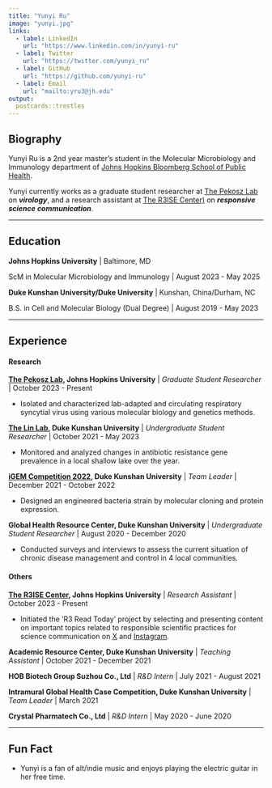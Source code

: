 ```yaml
---
title: "Yunyi Ru"
image: "yunyi.jpg"
links:
  - label: LinkedIn
    url: "https://www.linkedin.com/in/yunyi-ru"
  - label: Twitter
    url: "https://twitter.com/yunyi_ru"
  - label: GitHub
    url: "https://github.com/yunyi-ru"
  - label: Email
    url: "mailto:yru3@jh.edu"
output:
  postcards::trestles
---
```


## Biography

Yunyi Ru is a 2nd year master's student in the Molecular Microbiology and Immunology department of [Johns Hopkins Bloomberg School of Public Health](https://publichealth.jhu.edu/). 

Yunyi currently works as a graduate student researcher at [The Pekosz Lab](https://pekoszlab.com/) on ***virology***, and a research assistant at [The R3ISE Center)](https://publichealth.jhu.edu/the-r3-center-for-innovation-in-science-education) on ***responsive science communication***. 

---

## Education

**Johns Hopkins University** \| Baltimore, MD

ScM in Molecular Microbiology and Immunology \| August 2023 - May 2025

**Duke Kunshan University/Duke University** \| Kunshan, China/Durham, NC

B.S. in Cell and Molecular Biology (Dual Degree) \| August 2019 - May 2023

---

## Experience

#### Research

**[The Pekosz Lab](https://pekoszlab.com/), Johns Hopkins University** \| *Graduate Student Researcher* \| October 2023 - Present

- Isolated and characterized lab-adapted and circulating respiratory syncytial virus using various molecular biology and genetics methods. 

**[The Lin Lab](https://yajuanlin.github.io/), Duke Kunshan University** \| *Undergraduate Student Researcher* \| October 2021 - May 2023

- Monitored and analyzed changes in antibiotic resistance gene prevalence in a local shallow lake over the year.

**[iGEM Competition 2022](https://2022.igem.wiki/dku/index.html), Duke Kunshan University** \| *Team Leader* \| December 2021 - October 2022

- Designed an engineered bacteria strain by molecular cloning and protein expression.

**Global Health Resource Center, Duke Kunshan University** \| *Undergraduate Student Researcher* \| August 2020 - December 2020

- Conducted surveys and interviews to assess the current situation of chronic disease management and control in 4 local communities.

#### Others

**[The R3ISE Center](https://publichealth.jhu.edu/the-r3-center-for-innovation-in-science-education), Johns Hopkins University** \| *Research Assistant* \| October 2023 - Present

- Initiated the 'R3 Read Today' project by selecting and presenting content on important topics related to responsible scientific practices for science communication on [X](https://twitter.com/R3_JHSPH) and [Instagram](https://www.instagram.com/r3_jhsph/). 

**Academic Resource Center, Duke Kunshan University** \| *Teaching Assistant* \| October 2021 - December 2021

**HOB Biotech Group Suzhou Co., Ltd** \| *R&D Intern* \| July 2021 - August 2021

**Intramural Global Health Case Competition, Duke Kunshan University** \| *Team Leader* \| March 2021

**Crystal Pharmatech Co., Ltd** \| *R&D Intern* \| May 2020 - June 2020

---

## Fun Fact

- Yunyi is a fan of alt/indie music and enjoys playing the electric guitar in her free time.
